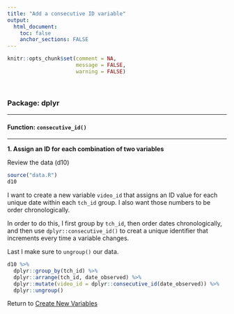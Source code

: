 ```yaml
---
title: "Add a consecutive ID variable"
output: 
  html_document:
    toc: false
    anchor_sections: FALSE
---
```


```r
knitr::opts_chunk$set(comment = NA,
                      message = FALSE,
                      warning = FALSE)
```

<br>

### Package: dplyr

---

#### Function: `consecutive_id()`

---


**1\. Assign an ID for each combination of two variables**

Review the data (d10)

```r

source("data.R")
d10

```

I want to create a new variable `video_id` that assigns an ID value for each unique date within each `tch_id` group. I also want those numbers to be order chronologically.

In order to do this, I first group by `tch_id`, then order dates chronologically, and then use `dplyr::consecutive_id()` to creat a unique identifier that increments every time a variable changes.

Last I make sure to `ungroup()` our data.

```r

d10 %>%
  dplyr::group_by(tch_id) %>%
  dplyr::arrange(tch_id, date_observed) %>%
  dplyr::mutate(video_id = dplyr::consecutive_id(date_observed)) %>%
  dplyr::ungroup()

```


Return to [Create New Variables](https://github.com/Cghlewis/data-wrangling-functions/wiki/Create New Variables)
